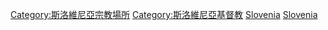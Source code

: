[[Category:斯洛維尼亞宗教場所|Category:斯洛維尼亞宗教場所]]
[[Category:斯洛維尼亞基督教|Category:斯洛維尼亞基督教]]
[[Category:歐洲教堂|Slovenia]]
[[Category:各国教堂|Slovenia]]